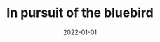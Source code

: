 ---
cover: "./image.png"
date: "2022-01-01"
title: "In pursuit of the bluebird"
defer: false
slug: "/bluebird"
areas: 
  - .
---